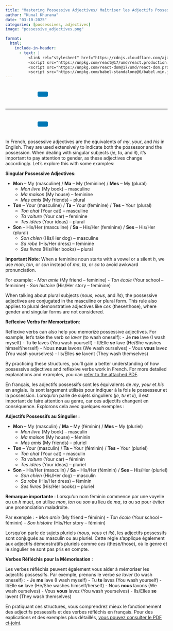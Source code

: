 ```yaml
---
title: "Mastering Possessive Adjectives/ Maîtriser les Adjectifs Possessifs"
author: "Kunal Khurana"
date: "03-10-2025"
categories: [possessives, adjectives]
image: "possessive_adjectives.png"

format:
  html:
    include-in-header:
      - text: |
          <link rel="stylesheet" href="https://cdnjs.cloudflare.com/ajax/libs/font-awesome/6.0.0/css/all.min.css">
          <script src="https://unpkg.com/react@17/umd/react.production.min.js"></script>
          <script src="https://unpkg.com/react-dom@17/umd/react-dom.production.min.js"></script>
          <script src="https://unpkg.com/babel-standalone@6/babel.min.js"></script>
---
```


::: {style="text-align: left; padding: 10px;"}
<a href="mailto:info@frenchwithkunal.ca" target="_blank" style="margin: 0 10px; color: #000;"><i class="fas fa-envelope fa-lg"></i></a> <a href="https://www.instagram.com/frenchwithkunal" target="_blank" style="margin: 0 10px; color: #E1306C;"><i class="fab fa-instagram fa-lg"></i></a> <a href="https://frenchwithkunal.ca" target="_blank" style="margin: 0 10px; color: #0077b5;"><i class="fas fa-globe fa-lg"></i></a> <a href="https://whatsapp.com/channel/0029Vb57n2e7dmegpjYpyi3V" target="_blank" style="margin: 0 10px; color: #25D366;"><i class="fab fa-whatsapp fa-lg"></i></a> <button onclick="copyLink()" style="background-color: #0077b5; color: white; padding: 8px 16px; border: none; border-radius: 4px; cursor: pointer; margin-left: 10px;"> <i class="fas fa-copy"></i> </button> [Link copied!]{#copy-message style="margin-left: 10px; color: green; display: none;"}
:::

```{=html}
<script>
  function copyLink() {
    // Get the current page URL
    const url = window.location.href;
    
    // Copy the URL to the clipboard
    navigator.clipboard.writeText(url).then(() => {
      // Show a confirmation message
      const message = document.getElementById("copy-message");
      message.style.display = "inline";
      setTimeout(() => {
        message.style.display = "none";
      }, 2000); // Hide the message after 2 seconds
    });
  }
</script>
```

<script>
const usersDatabase = ["khuranasoilpau@gmail.com", "rumeetwala@gmail.com", "test", "gargikhurana2003@gmail.com", "bharat0311@hotmail.com"]; // Add your authorized users here
const userInput = prompt(
  document.documentElement.lang === "fr"
    ? "Entrez votre email pour voir cet article :"
    : "Enter your email to view this post:"
);

if (!usersDatabase.includes(userInput)) {
  alert(
    document.documentElement.lang === "fr"
      ? "Vous n'avez pas accès à cet article. Veuillez vous abonner pour y accéder."
      : "You do not have access to this post. Please subscribe to gain access."
  );
  window.location.href =
    document.documentElement.lang === "fr"
      ? "https://frenchwithkunal.ca/fr/payment.html"
      : "https://frenchwithkunal.ca/payment.html"; // Redirect to the subscription/payment page
}


</script>

------------------------------------------------------------------------

::: {style="text-align: left; padding: 10px;"}
<a href="mailto:info@frenchwithkunal.ca" target="_blank" style="margin: 0 10px; color: #000;"><i class="fas fa-envelope fa-lg"></i></a> <a href="https://www.instagram.com/frenchwithkunal" target="_blank" style="margin: 0 10px; color: #E1306C;"><i class="fab fa-instagram fa-lg"></i></a> <a href="https://frenchwithkunal.ca" target="_blank" style="margin: 0 10px; color: #0077b5;"><i class="fas fa-globe fa-lg"></i></a> <a href="https://whatsapp.com/channel/0029Vb57n2e7dmegpjYpyi3V" target="_blank" style="margin: 0 10px; color: #25D366;"><i class="fab fa-whatsapp fa-lg"></i></a> <button onclick="copyLink()" style="background-color: #0077b5; color: white; padding: 8px 16px; border: none; border-radius: 4px; cursor: pointer; margin-left: 10px;"> <i class="fas fa-copy"></i> </button> [Link copied!]{#copy-message style="margin-left: 10px; color: green; display: none;"}
:::

::: {.content-visible when-profile="english"}

In French, possessive adjectives are the equivalents of *my*, *your*, and *his* in English. They are used extensively to indicate both the possessor and the possession. When dealing with singular subjects (*je*, *tu*, and *il*), it’s important to pay attention to gender, as these adjectives change accordingly. Let’s explore this with some examples:

**Singular Possessive Adjectives:**

- **Mon** – My (masculine) / **Ma** – My (feminine) / **Mes** – My (plural)
  - *Mon livre* (My book) – masculine
  - *Ma maison* (My house) – feminine
  - *Mes amis* (My friends) – plural

- **Ton** – Your (masculine) / **Ta** – Your (feminine) / **Tes** – Your (plural)
  - *Ton chat* (Your cat) – masculine
  - *Ta voiture* (Your car) – feminine
  - *Tes idées* (Your ideas) – plural

- **Son** – His/Her (masculine) / **Sa** – His/Her (feminine) / **Ses** – His/Her (plural)
  - *Son chien* (His/Her dog) – masculine
  - *Sa robe* (His/Her dress) – feminine
  - *Ses livres* (His/Her books) – plural

**Important Note**: When a feminine noun starts with a vowel or a silent *h*, we use *mon*, *ton*, or *son* instead of *ma*, *ta*, or *sa* to avoid awkward pronunciation. 

For example:
- *Mon amie* (My friend – feminine)
- *Ton école* (Your school – feminine)
- *Son histoire* (His/Her story – feminine)

When talking about plural subjects (*nous*, *vous*, and *ils*), the possessive adjectives are conjugated in the masculine or plural form. This rule also applies to plural demonstrative adjectives like *ces* (these/those), where gender and singular forms are not considered.

**Reflexive Verbs for Memorization**:

Reflexive verbs can also help you memorize possessive adjectives. For example, let’s take the verb *se laver* (to wash oneself):
- Je **me** lave (I wash myself)
- Tu **te** laves (You wash yourself)
- Il/Elle **se** lave (He/She washes himself/herself)
- Nous **nous** lavons (We wash ourselves)
- Vous **vous** lavez (You wash yourselves)
- Ils/Elles **se** lavent (They wash themselves)

By practicing these structures, you’ll gain a better understanding of how possessive adjectives and reflexive verbs work in French. For more detailed explanations and examples, you can [refer to the attached PDF](https://drive.google.com/file/d/1z7DGxCmaYg8zWWcOhfUM9YDF7jaqy6l2/view?usp=drive_link).

:::

::: {.content-visible when-profile="french"}

En français, les adjectifs possessifs sont les équivalents de *my*, *your* et *his* en anglais. Ils sont largement utilisés pour indiquer à la fois le possesseur et la possession. Lorsqu’on parle de sujets singuliers (*je*, *tu* et *il*), il est important de faire attention au genre, car ces adjectifs changent en conséquence. Explorons cela avec quelques exemples :

**Adjectifs Possessifs au Singulier :**

- **Mon** – My (masculin) / **Ma** – My (féminin) / **Mes** – My (pluriel)
  - *Mon livre* (My book) – masculin
  - *Ma maison* (My house) – féminin
  - *Mes amis* (My friends) – pluriel

- **Ton** – Your (masculin) / **Ta** – Your (féminin) / **Tes** – Your (pluriel)
  - *Ton chat* (Your cat) – masculin
  - *Ta voiture* (Your car) – féminin
  - *Tes idées* (Your ideas) – pluriel

- **Son** – His/Her (masculin) / **Sa** – His/Her (féminin) / **Ses** – His/Her (pluriel)
  - *Son chien* (His/Her dog) – masculin
  - *Sa robe* (His/Her dress) – féminin
  - *Ses livres* (His/Her books) – pluriel

**Remarque importante** : Lorsqu’un nom féminin commence par une voyelle ou un *h* muet, on utilise *mon*, *ton* ou *son* au lieu de *ma*, *ta* ou *sa* pour éviter une prononciation maladroite. 

Par exemple :
- *Mon amie* (My friend – féminin)
- *Ton école* (Your school – féminin)
- *Son histoire* (His/Her story – féminin)

Lorsqu’on parle de sujets pluriels (*nous*, *vous* et *ils*), les adjectifs possessifs sont conjugués au masculin ou au pluriel. Cette règle s’applique également aux adjectifs démonstratifs pluriels comme *ces* (these/those), où le genre et le singulier ne sont pas pris en compte.

**Verbes Réfléchis pour la Mémorisation** :

Les verbes réfléchis peuvent également vous aider à mémoriser les adjectifs possessifs. Par exemple, prenons le verbe *se laver* (to wash oneself) :
- Je **me** lave (I wash myself)
- Tu **te** laves (You wash yourself)
- Il/Elle **se** lave (He/She washes himself/herself)
- Nous **nous** lavons (We wash ourselves)
- Vous **vous** lavez (You wash yourselves)
- Ils/Elles **se** lavent (They wash themselves)

En pratiquant ces structures, vous comprendrez mieux le fonctionnement des adjectifs possessifs et des verbes réfléchis en français. Pour des explications et des exemples plus détaillés, [vous pouvez consulter le PDF ci-joint](https://drive.google.com/file/d/1z7DGxCmaYg8zWWcOhfUM9YDF7jaqy6l2/view?usp=drive_link).

:::
